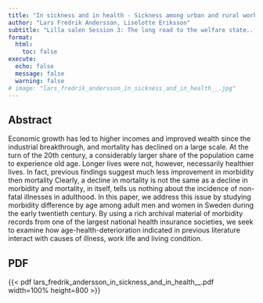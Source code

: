 ```yaml
---
title: "In sickness and in health - Sickness among urban and rural working-class men and women in early 20th century Sweden"
author: "Lars Fredrik Andersson, Liselotte Eriksson"
subtitle: "Lilla salen Session 3: The long road to the welfare state... and beyond: retirement, old-age provision and eldercare in the past and present organized by Jaco Zuijderduijn and Tobias Karlsson"
format:
  html:
    toc: false
execute:
  echo: false
  message: false
  warning: false
# image: "lars_fredrik_andersson_in_sickness_and_in_health__.jpg"
---
```


## Abstract

Economic growth has led to higher incomes and improved wealth since the industrial breakthrough, and mortality has declined on a large scale. At the turn of the 20th century, a considerably larger share of the population came to experience old age. Longer lives were not, however, necessarily healthier lives. In fact, previous findings suggest much less improvement in morbidity then mortality Clearly, a decline in mortality is not the same as a decline in morbidity and mortality, in itself, tells us nothing about the incidence of non-fatal illnesses in adulthood. In this paper, we address this issue by studying morbidity difference by age among adult men and women in Sweden during the early twentieth century. By using a rich archival material of morbidity records from one of the largest national health insurance societies, we seek to examine how age-health-deterioration indicated in previous literature interact with causes of illness, work life and living condition.

## PDF

{{< pdf lars_fredrik_andersson_in_sickness_and_in_health__.pdf width=100% height=800 >}}

